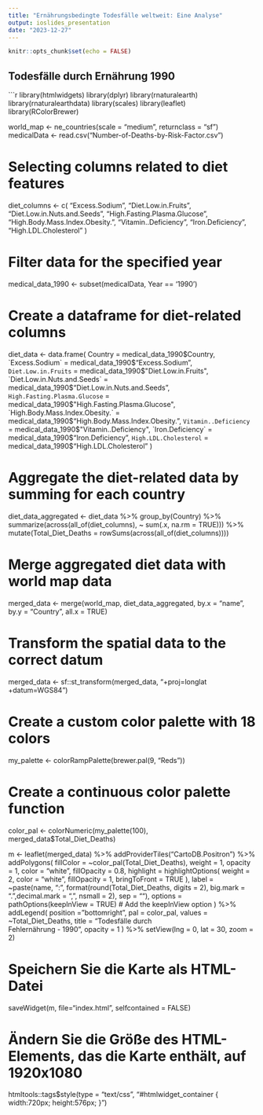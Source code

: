 ```yaml
---
title: "Ernährungsbedingte Todesfälle weltweit: Eine Analyse"
output: ioslides_presentation
date: "2023-12-27"
---
```


```r
knitr::opts_chunk$set(echo = FALSE)
```


## Todesfälle durch Ernährung 1990
```r
library(htmlwidgets)
library(dplyr)
library(rnaturalearth)
library(rnaturalearthdata)
library(scales)
library(leaflet)
library(RColorBrewer)

world_map <- ne_countries(scale = "medium", returnclass = "sf")
medicalData <- read.csv("Number-of-Deaths-by-Risk-Factor.csv")

# Selecting columns related to diet features
diet_columns <- c(
  "Excess.Sodium",
  "Diet.Low.in.Fruits",
  "Diet.Low.in.Nuts.and.Seeds",
  "High.Fasting.Plasma.Glucose",
  "High.Body.Mass.Index.Obesity.",
  "Vitamin..Deficiency",
  "Iron.Deficiency",
  "High.LDL.Cholesterol"
)

# Filter data for the specified year
medical_data_1990 <- subset(medicalData, Year == '1990')

# Create a dataframe for diet-related columns
diet_data <- data.frame(
  Country = medical_data_1990$Country,
  `Excess.Sodium` = medical_data_1990$"Excess.Sodium",
  `Diet.Low.in.Fruits` = medical_data_1990$"Diet.Low.in.Fruits",
  `Diet.Low.in.Nuts.and.Seeds` = medical_data_1990$"Diet.Low.in.Nuts.and.Seeds",
  `High.Fasting.Plasma.Glucose` = medical_data_1990$"High.Fasting.Plasma.Glucose",
  `High.Body.Mass.Index.Obesity.` = medical_data_1990$"High.Body.Mass.Index.Obesity.",
  `Vitamin..Deficiency` = medical_data_1990$"Vitamin..Deficiency",
  `Iron.Deficiency` = medical_data_1990$"Iron.Deficiency",
  `High.LDL.Cholesterol` = medical_data_1990$"High.LDL.Cholesterol"
)

# Aggregate the diet-related data by summing for each country
diet_data_aggregated <- diet_data %>%
  group_by(Country) %>%
  summarize(across(all_of(diet_columns), ~ sum(.x, na.rm = TRUE))) %>%
  mutate(Total_Diet_Deaths = rowSums(across(all_of(diet_columns))))

# Merge aggregated diet data with world map data
merged_data <- merge(world_map, diet_data_aggregated, by.x = "name", by.y = "Country", all.x = TRUE)

# Transform the spatial data to the correct datum
merged_data <- sf::st_transform(merged_data, "+proj=longlat +datum=WGS84")

# Create a custom color palette with 18 colors
my_palette <- colorRampPalette(brewer.pal(9, "Reds"))

# Create a continuous color palette function
color_pal <- colorNumeric(my_palette(100), merged_data$Total_Diet_Deaths)

m <- leaflet(merged_data) %>%
  addProviderTiles("CartoDB.Positron") %>%
  addPolygons(
    fillColor = ~color_pal(Total_Diet_Deaths),
    weight = 1,
    opacity = 1,
    color = "white",
    fillOpacity = 0.8,
    highlight = highlightOptions(
      weight = 2,
      color = "white",
      fillOpacity = 1,
      bringToFront = TRUE
    ),
    label = ~paste(name, ":", format(round(Total_Diet_Deaths, digits = 2), big.mark = ".",decimal.mark = ",", nsmall = 2), sep = ""),
    options = pathOptions(keepInView = TRUE)  # Add the keepInView option
  ) %>%
  addLegend(
    position = "bottomright",
    pal = color_pal,
    values = ~Total_Diet_Deaths,
    title = "Todesfälle durch <br> Fehlernährung - 1990",
    opacity = 1
  ) %>%
  setView(lng = 0, lat = 30, zoom = 2)

# Speichern Sie die Karte als HTML-Datei
saveWidget(m, file="index.html", selfcontained = FALSE)

# Ändern Sie die Größe des HTML-Elements, das die Karte enthält, auf 1920x1080
htmltools::tags$style(type = "text/css", "#htmlwidget_container { width:720px; height:576px; }")
